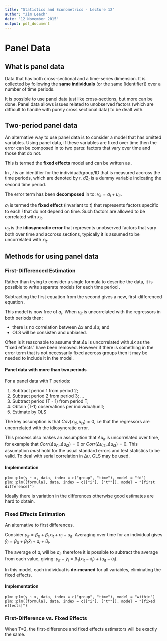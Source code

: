 ```yaml
---
title: "Statistics and Econometrics - Lecture 12"
author: "Jim Leach"
date: "12 November 2015"
output: pdf_document
---
```


# Panel Data

## What is panel data

Data that has both cross-sectional and a time-series dimension. It is collected by following the __same individuals__ (or the same [identifier]) over a number of time periods.

It is possible to use panel data just like cross-sections, but more can be done. Panel data allows issues related to unobserved factors (which are difficult to handle with purely cross sectional data) to be dealt with.

## Two-period panel data

An alternative way to use panel data is to consider a model that has omitted variables. Using panel data, if these variables are fixed over time then the error can be composed in to two parts: factors that vary over time and those that do not. 

This is termed the __fixed effects__ model and can be written as \eqref{eq:fix}.

\begin{equation} \label{eq:fix}
y_{it} = \beta_0 + \delta_0d2_t + \beta_1x_{it1} + ... + \beta_kx_{itk} + a_i + u_{it} 
\end{equation}

In \eqref{eq:fix}, $i$ is an identifier for the individual/group/ID that is measured accross the time periods, which are denoted by $t$. $d2_t$ is a dummy variable indicating the second time period. 

The error term has been __decomposed__ in to: $v_{it} = a_i + u_{it}$. 

$a_i$ is termed the __fixed effect__ (invariant to $t$) that represents factors specific to each $i$ that do not depend on time. Such factors are allowed to be correlated with $x_{it}$.

$u_{it}$ is the __idiosyncratic error__ that represents unobserved factors that vary both over time and accross sections, typically it is assumed to be uncorrelated with $x_{it}$.

## Methods for using panel data

### First-Differenced Estimation

Rather than trying to consider a single formula to describe the data, it is possible to write separate models for each time period \eqref{eq:fd_1}.

\begin{equation} \label{eq:fd_1}
\begin{split}
y_{i1} = \beta_0 + \delta_0.0 + \beta_1x_{i11} + ... + \beta_kx_{i1k} + a_i + u_{i1},\quad (t = 1)\\
y_{i2} = \beta_0 + \delta_0.1 + \beta_1x_{i21} + ... + \beta_kx_{i2k} + a_i + u_{i2},\quad (t = 2)
\end{split}
\end{equation}

Subtracting the first equation from the second gives a new, first-differenced equation \eqref{eq:fd_2}.

\begin{equation} \label{eq:fd_2}
\Delta{y_i} = \delta_0 + \beta_1\Delta x_{i1} + ... + \beta_k\Delta x_{ik} + \Delta u_{i}
\end{equation}

This model is now free of $a_i$. When $u_{it}$ is uncorrelated with the regressors in both periods then:

* there is no correlation between $\Delta x$ and $\Delta u$; and
* OLS will be consisten and unbiased.

Often is it reasonable to assume that $\Delta u$ is uncorrelated with $\Delta x$ as the "fixed effects" have been removed. However if there is something in the error term that is not necessarily fixed accross groups then it may be needed to include it in the model.

#### Panel data with more than two periods

For a panel data with T periods:

1. Subtract period 1 from period 2;
2. Subtract period 2 from period 3; ...
3. Subtract period (T - 1) from period T;
4. Obtain (T-1) observations per individual/unit;
5. Estimate by OLS

The key assumption is that $Cov(x_{itj}, u_{is}) = 0$, i.e that the regressors are uncorrelated with the idiosyncratic error.

This process also makes an assumption that $\Delta u_{it}$ is uncorrelated over time, for example that $Corr(\Delta u_{i1}, \Delta u_{i2}) = 0$ or $Corr(\Delta u_{i2}, \Delta u_{i3}) = 0$. This assumption _must_ hold for the usual standard errors and test statistics to be valid. To deal with serial correlation in $\Delta u$, GLS may be used.

#### Implementation

```
plm::plm(y ~ x, data, index = c("group", "time"), model = "fd")
plm::plm([formula], data, index = c(["i"], ["t""]), model = "[first difference]")
```

Ideally there is variation in the differences otherwise good estimates are hard to obtain.

### Fixed Effects Estimation

An alternative to first differences. 

Consider $y_{it} = \beta_0 + \beta_1x_{it} + a_i + u_{it}$. Averaging over time for an individual gives $\bar{y}_i = \beta_0 + \beta_1\bar{x}_i + a_i + \bar{u}_i$.

The average of $a_i$ will be $a_i$, therefore it is possible to subtract the average from each value, giving: $y_{it} - \bar{y}_i = \beta_1(x_{it} - \bar{x}_i) + (u_{it} - \bar{u}_i)$.

In this model, each individual is __de-meaned__ for all variables, eliminating the fixed effects.

#### Implementation

```
plm::plm(y ~ x, data, index = c("group", "time"), model = "within")
plm::plm([formula], data, index = c(["i"], ["t""]), model = "[fixed effects]")
```

### First-Difference vs. Fixed Effects

When T=2, the first-difference and fixed effects estimators will be exactly the same.



